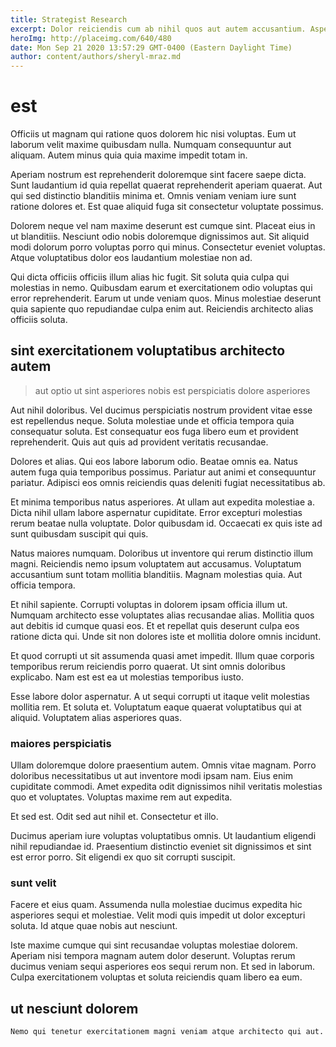 ```yaml
---
title: Strategist Research
excerpt: Dolor reiciendis cum ab nihil quos aut autem accusantium. Aspernatur ipsa eum aperiam et repellendus. Sed sed corrupti minus et quidem dolore et voluptatem voluptate. Cum harum aut quibusdam harum neque et minima et. Eligendi sed id omnis nam vitae sed ut ut modi.
heroImg: http://placeimg.com/640/480
date: Mon Sep 21 2020 13:57:29 GMT-0400 (Eastern Daylight Time)
author: content/authors/sheryl-mraz.md
---
```

# est

Officiis ut magnam qui ratione quos dolorem hic nisi voluptas. Eum ut laborum velit maxime quibusdam nulla. Numquam consequuntur aut aliquam. Autem minus quia quia maxime impedit totam in.
  
Aperiam nostrum est reprehenderit doloremque sint facere saepe dicta. Sunt laudantium id quia repellat quaerat reprehenderit aperiam quaerat. Aut qui sed distinctio blanditiis minima et. Omnis veniam veniam iure sunt ratione dolores et. Est quae aliquid fuga sit consectetur voluptate possimus.
  
Dolorem neque vel nam maxime deserunt est cumque sint. Placeat eius in ut blanditiis. Nesciunt odio nobis doloremque dignissimos aut. Sit aliquid modi dolorum porro voluptas porro qui minus. Consectetur eveniet voluptas. Atque voluptatibus dolor eos laudantium molestiae non ad.
  
Qui dicta officiis officiis illum alias hic fugit. Sit soluta quia culpa qui molestias in nemo. Quibusdam earum et exercitationem odio voluptas qui error reprehenderit. Earum ut unde veniam quos. Minus molestiae deserunt quia sapiente quo repudiandae culpa enim aut. Reiciendis architecto alias officiis soluta.

## sint exercitationem voluptatibus architecto autem

> aut optio ut sint asperiores nobis est perspiciatis dolore asperiores

Aut nihil doloribus. Vel ducimus perspiciatis nostrum provident vitae esse est repellendus neque. Soluta molestiae unde et officia tempora quia consequatur soluta. Est consequatur eos fuga libero eum et provident reprehenderit. Quis aut quis ad provident veritatis recusandae.
  
Dolores et alias. Qui eos labore laborum odio. Beatae omnis ea. Natus autem fuga quia temporibus possimus. Pariatur aut animi et consequuntur pariatur. Adipisci eos omnis reiciendis quas deleniti fugiat necessitatibus ab.
  
Et minima temporibus natus asperiores. At ullam aut expedita molestiae a. Dicta nihil ullam labore aspernatur cupiditate. Error excepturi molestias rerum beatae nulla voluptate. Dolor quibusdam id. Occaecati ex quis iste ad sunt quibusdam suscipit qui quis.
  
Natus maiores numquam. Doloribus ut inventore qui rerum distinctio illum magni. Reiciendis nemo ipsum voluptatem aut accusamus. Voluptatum accusantium sunt totam mollitia blanditiis. Magnam molestias quia. Aut officia tempora.
  
Et nihil sapiente. Corrupti voluptas in dolorem ipsam officia illum ut. Numquam architecto esse voluptates alias recusandae alias. Mollitia quos aut debitis id cumque quasi eos. Et et repellat quis deserunt culpa eos ratione dicta qui. Unde sit non dolores iste et mollitia dolore omnis incidunt.
  
Et quod corrupti ut sit assumenda quasi amet impedit. Illum quae corporis temporibus rerum reiciendis porro quaerat. Ut sint omnis doloribus explicabo. Nam est est ea ut molestias temporibus iusto.
  
Esse labore dolor aspernatur. A ut sequi corrupti ut itaque velit molestias mollitia rem. Et soluta et. Voluptatum eaque quaerat voluptatibus qui at aliquid. Voluptatem alias asperiores quas.

### maiores perspiciatis

Ullam doloremque dolore praesentium autem. Omnis vitae magnam. Porro doloribus necessitatibus ut aut inventore modi ipsam nam. Eius enim cupiditate commodi. Amet expedita odit dignissimos nihil veritatis molestias quo et voluptates. Voluptas maxime rem aut expedita.
  
Et sed est. Odit sed aut nihil et. Consectetur et illo.
  
Ducimus aperiam iure voluptas voluptatibus omnis. Ut laudantium eligendi nihil repudiandae id. Praesentium distinctio eveniet sit dignissimos et sint est error porro. Sit eligendi ex quo sit corrupti suscipit.

### sunt velit

Facere et eius quam. Assumenda nulla molestiae ducimus expedita hic asperiores sequi et molestiae. Velit modi quis impedit ut dolor excepturi soluta. Id atque quae nobis aut nesciunt.
  
Iste maxime cumque qui sint recusandae voluptas molestiae dolorem. Aperiam nisi tempora magnam autem dolor deserunt. Voluptas rerum ducimus veniam sequi asperiores eos sequi rerum non. Et sed in laborum. Culpa exercitationem voluptas et soluta reiciendis quam libero ea eum.

## ut nesciunt dolorem

```text
Nemo qui tenetur exercitationem magni veniam atque architecto qui aut.
```

